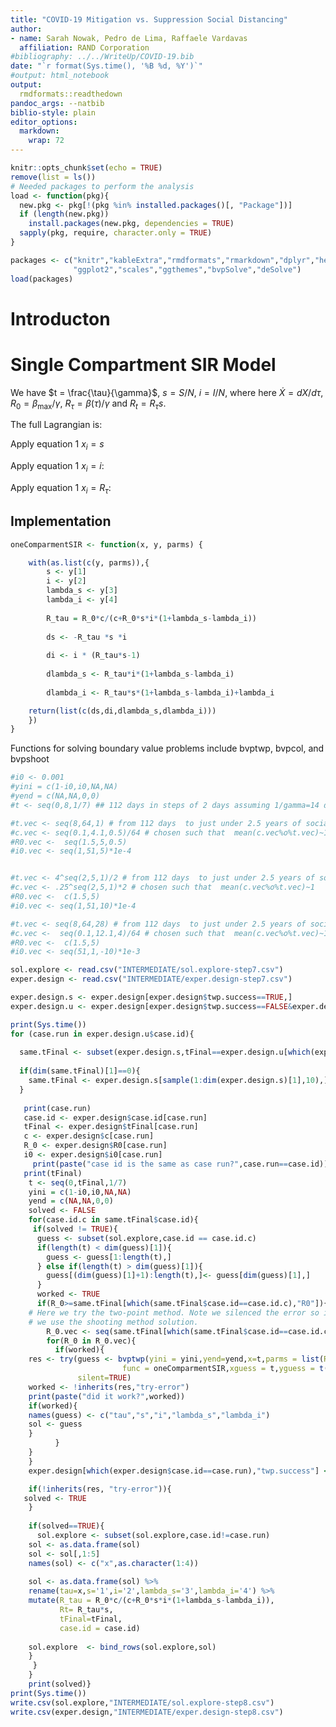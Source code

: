 ```yaml
---
title: "COVID-19 Mitigation vs. Suppression Social Distancing"
author:
- name: Sarah Nowak, Pedro de Lima, Raffaele Vardavas 
  affiliation: RAND Corporation
#bibliography: ../../WriteUp/COVID-19.bib
date: "`r format(Sys.time(), '%B %d, %Y')`"
#output: html_notebook
output:
  rmdformats::readthedown
pandoc_args: --natbib
biblio-style: plain
editor_options: 
  markdown: 
    wrap: 72
---
```


```r
knitr::opts_chunk$set(echo = TRUE)
remove(list = ls())
# Needed packages to perform the analysis
load <- function(pkg){
  new.pkg <- pkg[!(pkg %in% installed.packages()[, "Package"])]
  if (length(new.pkg))
    install.packages(new.pkg, dependencies = TRUE)
  sapply(pkg, require, character.only = TRUE)
} 

packages <- c("knitr","kableExtra","rmdformats","rmarkdown","dplyr","here","DiagrammeR",
              "ggplot2","scales","ggthemes","bvpSolve","deSolve")
load(packages)
```

# Introducton

# Single Compartment SIR Model


We have $t = \frac{\tau}{\gamma}$, $s = S/N$, $i = I/N$,
\begin{equation}
\dot{s}= -R_\tau si,
\end{equation} where here $\dot{X}=dX/d\tau$, $R_0= \beta_\max/\gamma$,
$R_\tau=\beta(\tau)/\gamma$ and $R_{t}=R_\tau s$.


```{=tex}
\begin{equation}
\dot{i}=i (R_\tau s-1) = i (R_t-1)
\label{eq:didt}
\end{equation}
```
```{=tex}
\begin{equation}
\dot{\lambda_s}= R_{\tau} i (1 + \lambda_s-\lambda_i)
\end{equation}
```
```{=tex}
\begin{equation}
\dot{\lambda_i}= R_{\tau}s(1+\lambda_s-\lambda_i)+\lambda_i
\end{equation}
```

The full Lagrangian is:

\begin{equation}
\mathcal{L} = -c \ln\left(\frac{R_{\tau}}{R_0}\right)+c\left(\frac{R_{\tau}}{R_0}\right)+R_{\tau} si +
\lambda_s\left(\frac{d}{d \tau}{s} +R_{\tau} si\right)+
\lambda_i\left(\frac{d}{d \tau}i-R_{\tau}si+i \right)
\end{equation}

Apply equation 1 $x_i = s$

\begin{equation}
\dot{\lambda}_s = R_{\tau} i (1 + \lambda_s-\lambda_i)
\end{equation}

Apply equation 1 $x_i = i$:
\begin{equation}
\dot{\lambda}_i = R_{\tau}s(1+\lambda_s-\lambda_i)+\lambda_i
\end{equation}

Apply equation 1 $x_i = R_{\tau}$:

\begin{equation}
R_{\tau} = \frac{R_0c}{c+R_0si(1+\lambda_s-\lambda_i)}
\end{equation}

## Implementation

```r
oneComparmentSIR <- function(x, y, parms) {

    with(as.list(c(y, parms)),{
        s <- y[1] 
        i <- y[2] 
        lambda_s <- y[3]
        lambda_i <- y[4]
        
        R_tau = R_0*c/(c+R_0*s*i*(1+lambda_s-lambda_i))
        
        ds <- -R_tau *s *i
        
        di <- i * (R_tau*s-1)
        
        dlambda_s <- R_tau*i*(1+lambda_s-lambda_i)
        
        dlambda_i <- R_tau*s*(1+lambda_s-lambda_i)+lambda_i

    return(list(c(ds,di,dlambda_s,dlambda_i)))
    })
}
```


Functions for solving boundary value problems include bvptwp, bvpcol,
and bvpshoot

```r
#i0 <- 0.001
#yini = c(1-i0,i0,NA,NA)
#yend = c(NA,NA,0,0)
#t <- seq(0,8,1/7) ## 112 days in steps of 2 days assuming 1/gamma=14 days

#t.vec <- seq(8,64,1) # from 112 days  to just under 2.5 years of social distancing
#c.vec <- seq(0.1,4.1,0.5)/64 # chosen such that  mean(c.vec%o%t.vec)~1
#R0.vec <-  seq(1.5,5,0.5)
#i0.vec <- seq(1,51,5)*1e-4


#t.vec <- 4^seq(2,5,1)/2 # from 112 days  to just under 2.5 years of social distancing
#c.vec <- .25^seq(2,5,1)*2 # chosen such that  mean(c.vec%o%t.vec)~1
#R0.vec <-  c(1.5,5)
#i0.vec <- seq(1,51,10)*1e-4

#t.vec <- seq(8,64,28) # from 112 days  to just under 2.5 years of social distancing
#c.vec <-  seq(0.1,12.1,4)/64 # chosen such that  mean(c.vec%o%t.vec)~1
#R0.vec <-  c(1.5,5)
#i0.vec <- seq(51,1,-10)*1e-3
```

```r
sol.explore <- read.csv("INTERMEDIATE/sol.explore-step7.csv")
exper.design <- read.csv("INTERMEDIATE/exper.design-step7.csv")
```

```r
exper.design.s <- exper.design[exper.design$twp.success==TRUE,]
exper.design.u <- exper.design[exper.design$twp.success==FALSE&exper.design$c %in% c(0.025,0.05,0.1,0.125,0.2,0.4),]
```



```r
print(Sys.time())
for (case.run in exper.design.u$case.id){
  
  same.tFinal <- subset(exper.design.s,tFinal==exper.design.u[which(exper.design.u$case.id == case.run),"tFinal"]) 
  
  if(dim(same.tFinal)[1]==0){
    same.tFinal <- exper.design.s[sample(1:dim(exper.design.s)[1],10),]
  }
  
   print(case.run) 
   case.id <- exper.design$case.id[case.run]
   tFinal <- exper.design$tFinal[case.run]
   c <- exper.design$c[case.run]
   R_0 <- exper.design$R0[case.run]
   i0 <- exper.design$i0[case.run]
     print(paste("case id is the same as case run?",case.run==case.id))
   print(tFinal)
    t <- seq(0,tFinal,1/7)
    yini = c(1-i0,i0,NA,NA)
    yend = c(NA,NA,0,0)
    solved <- FALSE
    for(case.id.c in same.tFinal$case.id){
     if(solved != TRUE){
      guess <- subset(sol.explore,case.id == case.id.c)
      if(length(t) < dim(guess)[1]){
        guess <- guess[1:length(t),]
      } else if(length(t) > dim(guess)[1]){
        guess[(dim(guess)[1]+1):length(t),]<- guess[dim(guess)[1],]
      }
      worked <- TRUE
      if(R_0>=same.tFinal[which(same.tFinal$case.id==case.id.c),"R0"]){
    # Here we try the two-point method. Note we silenced the error so if it doesn't converge
    # we use the shooting method solution. 
        R_0.vec <- seq(same.tFinal[which(same.tFinal$case.id==case.id.c),"R0"],R_0,by=0.1)
        for(R_0 in R_0.vec){
          if(worked){
    res <- try(guess <- bvptwp(yini = yini,yend=yend,x=t,parms = list(R_0 = R_0,c=c),
                         func = oneComparmentSIR,xguess = t,yguess = t(guess[,c("s","i","lambda_s","lambda_i")]),nmax=4000),
               silent=TRUE)
    worked <- !inherits(res,"try-error")
    print(paste("did it work?",worked))
    if(worked){
    names(guess) <- c("tau","s","i","lambda_s","lambda_i")
    sol <- guess
    }
          }
    }
    }
    exper.design[which(exper.design$case.id==case.run),"twp.success"] <- !inherits(res,"try-error")

    if(!inherits(res, "try-error")){
   solved <- TRUE
    }
    
    if(solved==TRUE){
      sol.explore <- subset(sol.explore,case.id!=case.run)
    sol <- as.data.frame(sol)
    sol <- sol[,1:5]
    names(sol) <- c("x",as.character(1:4))
    
    sol <- as.data.frame(sol) %>% 
    rename(tau=x,s='1',i='2',lambda_s='3',lambda_i='4') %>% 
    mutate(R_tau = R_0*c/(c+R_0*s*i*(1+lambda_s-lambda_i)),
           Rt= R_tau*s,
           tFinal=tFinal,
           case.id = case.id)
    
    sol.explore  <- bind_rows(sol.explore,sol)
    }
     }
    }
    print(solved)}
print(Sys.time())
write.csv(sol.explore,"INTERMEDIATE/sol.explore-step8.csv")
write.csv(exper.design,"INTERMEDIATE/exper.design-step8.csv")

```

